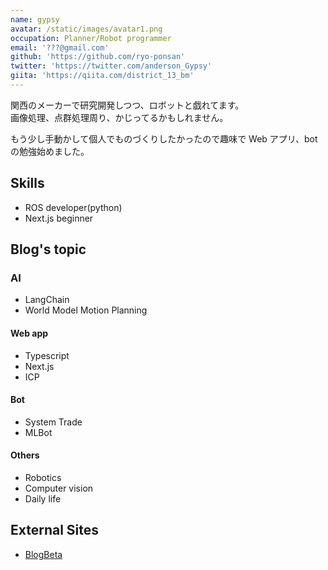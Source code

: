 ```yaml
---
name: gypsy
avatar: /static/images/avatar1.png
occupation: Planner/Robot programmer
email: '???@gmail.com'
github: 'https://github.com/ryo-ponsan'
twitter: 'https://twitter.com/anderson_Gypsy'
giita: 'https://qiita.com/district_13_bm'
---
```


関西のメーカーで研究開発しつつ、ロボットと戯れてます。  
画像処理、点群処理周り、かじってるかもしれません。

もう少し手動かして個人でものづくりしたかったので趣味で Web アプリ、bot の勉強始めました。

## Skills

- ROS developer(python)
- Next.js beginner

## Blog's topic

### AI

- LangChain
- World Model Motion Planning

#### Web app

- Typescript
- Next.js
- ICP

#### Bot

- System Trade
- MLBot

#### Others

- Robotics
- Computer vision
- Daily life

## External Sites

- [BlogBeta](https://dev-blog-gypsyr.vercel.app/)
